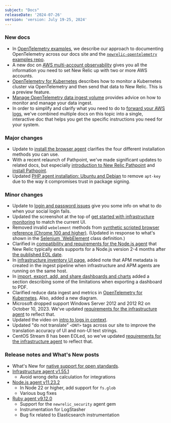 ```yaml
---
subject: "Docs"
releaseDate: '2024-07-26'
version: 'version: July 19-25, 2024'
---
```


### New docs

* In [OpenTelemetry examples](/docs/style-guide/writing-strategies/opentelemetry-examples), we describe our approach to documenting OpenTelemetry across our docs site and the [`newrelic-opentelemetry` examples repo](https://github.com/newrelic/newrelic-opentelemetry-examples/tree/main).
* A new doc on [AWS multi-account observability](/docs/infrastructure/amazon-integrations/connect/aws-multi-account) gives you all the information you need to set New Relic up with two or more AWS accounts.
* [OpenTelemetry for Kubernetes](/docs/kubernetes-pixie/kubernetes-integration/installation/k8s-otel) describes how to monitor a Kubernetes cluster via OpenTelemetry and then send that data to New Relic. This is a preview feature.
* [Manage OpenTelemetry data ingest volume](/docs/opentelemetry/best-practices/opentelemetry-manage-data-ingest-volume) provides advice on how to monitor and manage your data ingest.
* In order to simplify and clarify what you need to do to [forward your AWS logs](/install/aws-logs/), we've combined multiple docs on this topic into a single, interactive doc that helps you get the specific instructions you need for your system.

### Major changes

* Update to [install the browser agent](/docs/browser/browser-monitoring/installation/install-browser-monitoring-agent) clarifies the four different installation methods you can use.
* With a recent relaunch of Pathpoint, we've made significant updates to related docs, but especially [introduction to New Relic Pathpoint](/docs/new-relic-solutions/business-observability/intro-pathpoint) and [install Pathpoint](/docs/new-relic-solutions/business-observability/install-pathpoint).
* Updated [PHP agent installation: Ubuntu and Debian](/docs/apm/agents/php-agent/installation/php-agent-installation-ubuntu-debian) to remove `apt-key` due to the way it compromises trust in package signing.

### Minor changes

* Update to [login and password issues](/docs/accounts/accounts-billing/account-setup/troubleshoot-new-relics-password-email-address-login-problems/#social-login-error) give you some info on what to do when your social login fails.
* Updated the screenshot at the top of [get started with infrastructure monitoring](/docs/infrastructure/infrastructure-monitoring/get-started/get-started-infrastructure-monitoring/) to match the current UI.
* Removed invalid `webelement` methods from [synthetic scripted browser reference (Chrome 100 and higher)](/docs/synthetics/synthetic-monitoring/scripting-monitors/synthetic-scripted-browser-reference-monitor-versions-chrome-100). (Updated in response to what's shown in the [Selenium \`WebElement](https://www.selenium.dev/selenium/docs/api/javascript/WebElement.html) class definition.)
* Clarified in [compatibility and requirements for the Node.js agent](/docs/apm/agents/nodejs-agent/getting-started/compatibility-requirements-nodejs-agent) that New Relic typically ends supports for a Node.js version 2-4 months after [the published EOL date](https://nodejs.org/en/about/previous-releases).
* In [infrastructure inventory UI page](/docs/infrastructure/infrastructure-ui-pages/infrastructure-inventory-page-search-your-entire-infrastructure), added note that APM metadata is created in the ingest pipeline when infrastructure and APM agents are running on the same host.
* In [import, export, add, and share dashboards and charts](/docs/query-your-data/explore-query-data/dashboards/dashboards-charts-import-export-data/#export-pdf-limitations) added a section describing some of the limitations when exporting a dashboard to PDF.
* Clarified reduce data ingest and metrics in [OpenTelemetry for Kubernetes](/docs/kubernetes-pixie/kubernetes-integration/installation/k8s-otel). Also, added a new diagram.
* Microsoft dropped support Windows Server 2012 and 2012 R2 on October 10, 2023. We've updated [requirements for the infrastructure agent](/docs/infrastructure/install-infrastructure-agent/get-started/requirements-infrastructure-agent) to reflect that.
* Updated the video on [intro to logs in context](/docs/logs/logs-context/logs-in-context/).
* Updated "do not translate" `<DNT>` tags across our site to improve the translation accuracy of UI and non-UI text strings.
* CentOS Stream 8 has been EOLed, so we've updated [requirements for the infrastructure agent](/docs/infrastructure/install-infrastructure-agent/get-started/requirements-infrastructure-agent/#os) to reflect that.

### Release notes and What's New posts

* What's New for [native support for open standards](/whats-new/2024/07/whats-new-7-23-OtelK8s-PP).
* [Infrastructure agent v1.55.1](/docs/release-notes/infrastructure-release-notes/infrastructure-agent-release-notes/new-relic-infrastructure-agent-1551-0)
  * Avoid wrong delta calculation for integrations
* [Node.js agent v11.23.2](/docs/release-notes/agent-release-notes/nodejs-release-notes/node-agent-11-23-2)
  * In Node 22 or higher, add support for `fs.glob`
  * Various bug fixes
* [Ruby agent v9.12.0](/docs/release-notes/agent-release-notes/ruby-release-notes/ruby-agent-9-12-0)
  * Support for the `newrelic_security` agent gem
  * Instrumentation for LogStasher
  * Bug fix related to Elasticsearch instrumentation
